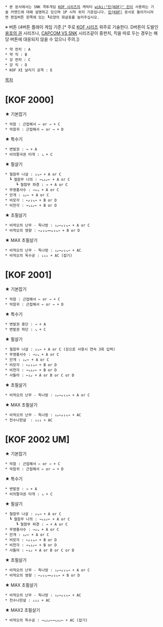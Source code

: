  * 본 문서에서는 SNK 격투게임 [[KOF 시리즈]]의 캐릭터 [[wiki:"린(KOF)" 린]]이 사용하는 기술 커맨드에 대해 설명하고 있으며 1P 시작 위치 기준입니다. [[린(KOF)]] 문서로 돌아가시려면 편집버튼 왼쪽에 있는 ┗모양의 화살표를 눌러주십시오.

※ 버튼 (4버튼 플레이 게임 기준.[* 주로 [[KOF 시리즈]] 위주로 기술한다. D버튼이 도발인 [[용호의 권]] 시리즈나, [[CAPCOM VS SNK]] 시리즈같이 중펀치, 킥을 따로 두는 경우는 해당 버튼에 대응되지 않을 수 있으니 주의.])
 * 약 펀치 : A
 * 약 킥 : B
 * 강 펀치 : C
 * 강 킥 : D
 * KOF XI 날리기 공격 : E

[[목차]]
= [KOF 2000] =

★ 기본잡기
 * 악참 : 근접해서 ← or → + C
 * 악참귀 : 근접해서 ← or → + D

★ 특수기
 * 변발권 : → + A
 * 비의팔극권 타개 : ↘ + C

★ 필살기
 * 철참무 나살 : ↓↘→ + A or C
   ┗ 철참무 나의 : →↘↓↙← + A or C
      ┗ 철참무 파경 : → + A or C
 * 무영홍사수 : →↓↘ + A or C
 * 안개 : ↓↙← + A or C
 * 비모각 : ←↙↓↘→ + B or D
 * 비천각 : →↘↓↙← + B or D 

★ 초필살기
 * 비적오의 난무 - 독나방 : ↓↙←↙↓↘→ + A or C
 * 비적오의 영향 : ←↙↓↘→←↙↓↘→ + B or D

★ MAX 초필살기
 * 비적오의 난무 - 독나방 : ↓↙←↙↓↘→ + AC
 * 비적오의 독수공 : ↓↓↓ + AC (잡기)

= [KOF 2001] =

★ 기본잡기
 * 악참 : 근접해서 ← or → + C
 * 악참귀 : 근접해서 ← or → + D

★ 특수기
 * 변발권 중단 : → + A
 * 변발권 하단 : ↘ + C

★ 필살기
 * 철참무 나살 : ↓↘→ + A or C (강으로 사용시 연속 3회 입력)
 * 무영홍사수 : →↓↘ + A or C
 * 안개 : ↓↙← + A or C
 * 비모각 : ←↙↓↘→ + B or D
 * 비천각 : →↘↓↙← + B or D
 * 사돌아 : ←↓↙ + A or B or C or D

★ 초필살기
 * 비적오의 난무 - 독나방 : ↓↙←↙↓↘→ + A or C

★ MAX 초필살기
 * 비적오의 난무 - 독나방 : ↓↙←↙↓↘→ + AC
 * 천수나한살  : ↓↓↓ + AC

= [KOF 2002 UM] =

★ 기본잡기
 * 악참 : 근접해서 ← or → + C
 * 악참귀 : 근접해서 ← or → + D

★ 특수기
 * 변발권 : → + A
 * 비의팔극권 타개 : ↘ + C

★ 필살기
 * 철참무 나살 : ↓↘→ + A or C
   ┗ 철참무 나의 : →↘↓↙← + A or C
      ┗ 철참무 파경 : → + A or C
 * 무영홍사수 : →↓↘ + A or C
 * 안개 : ↓↙← + A or C
 * 비모각 : ←↙↓↘→ + B or D
 * 비천각 : →↘↓↙← + B or D
 * 사돌아 : ←↓↙ + A or B or C or D

★ 초필살기
 * 비적오의 난무 - 독나방 : ↓↙←↙↓↘→ + A or C
 * 비적오의 영향 : ←↙↓↘→←↙↓↘→ + B or D

★ MAX 초필살기
 * 비적오의 난무 - 독나방 : ↓↙←↙↓↘→ + AC
 * 천수나한살 : ↓↓↓ + AC

★ MAX2 초필살기
 * 비적오의 독수공 : →↘↓↙←→↘↓↙← + AC (잡기)
